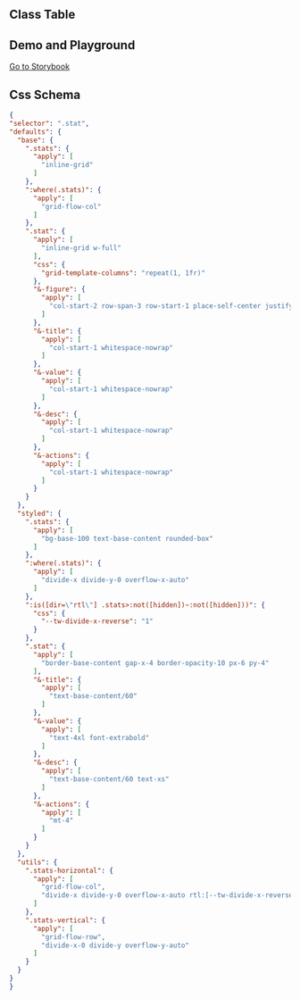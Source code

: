 
## Class Table

<CssTable name="stat" />

## Demo and Playground

[Go to Storybook](https://story.ui.icebreaker.top/?path=/docs/data-display-stat--docs)

## Css Schema

```json
{
"selector": ".stat",
"defaults": {
  "base": {
    ".stats": {
      "apply": [
        "inline-grid"
      ]
    },
    ":where(.stats)": {
      "apply": [
        "grid-flow-col"
      ]
    },
    ".stat": {
      "apply": [
        "inline-grid w-full"
      ],
      "css": {
        "grid-template-columns": "repeat(1, 1fr)"
      },
      "&-figure": {
        "apply": [
          "col-start-2 row-span-3 row-start-1 place-self-center justify-self-end"
        ]
      },
      "&-title": {
        "apply": [
          "col-start-1 whitespace-nowrap"
        ]
      },
      "&-value": {
        "apply": [
          "col-start-1 whitespace-nowrap"
        ]
      },
      "&-desc": {
        "apply": [
          "col-start-1 whitespace-nowrap"
        ]
      },
      "&-actions": {
        "apply": [
          "col-start-1 whitespace-nowrap"
        ]
      }
    }
  },
  "styled": {
    ".stats": {
      "apply": [
        "bg-base-100 text-base-content rounded-box"
      ]
    },
    ":where(.stats)": {
      "apply": [
        "divide-x divide-y-0 overflow-x-auto"
      ]
    },
    ":is([dir=\"rtl\"] .stats>:not([hidden])~:not([hidden]))": {
      "css": {
        "--tw-divide-x-reverse": "1"
      }
    },
    ".stat": {
      "apply": [
        "border-base-content gap-x-4 border-opacity-10 px-6 py-4"
      ],
      "&-title": {
        "apply": [
          "text-base-content/60"
        ]
      },
      "&-value": {
        "apply": [
          "text-4xl font-extrabold"
        ]
      },
      "&-desc": {
        "apply": [
          "text-base-content/60 text-xs"
        ]
      },
      "&-actions": {
        "apply": [
          "mt-4"
        ]
      }
    }
  },
  "utils": {
    ".stats-horizontal": {
      "apply": [
        "grid-flow-col",
        "divide-x divide-y-0 overflow-x-auto rtl:[--tw-divide-x-reverse:1]"
      ]
    },
    ".stats-vertical": {
      "apply": [
        "grid-flow-row",
        "divide-x-0 divide-y overflow-y-auto"
      ]
    }
  }
}
}
```